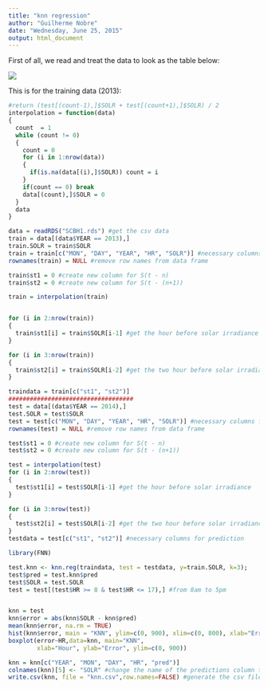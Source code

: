 ```yaml
---
title: "knn regression"
author: "Guilherme Nobre"
date: "Wednesday, June 25, 2015"
output: html_document
---
```


First of all, we read and treat the data to look as the table below:

<img src="table2.jpg" />

This is for the training data (2013):

```r
#return (test[(count-1),]$SOLR + test[(count+1),]$SOLR) / 2
interpolation = function(data)
{
  count  = 1
  while (count != 0) 
  {
    count = 0
    for (i in 1:nrow(data)) 
    {
      if(is.na(data[(i),]$SOLR)) count = i
    }
    if(count == 0) break
    data[(count),]$SOLR = 0
  }
  data
}

data = readRDS("SCBH1.rds") #get the csv data
train = data[(data$YEAR == 2013),]
train.SOLR = train$SOLR
train = train[c("MON", "DAY", "YEAR", "HR", "SOLR")] #necessary columns for prediction
rownames(train) = NULL #remove row names from data frame

train$st1 = 0 #create new column for S(t - n)
train$st2 = 0 #create new column for S(t - (n+1))

train = interpolation(train)


for (i in 2:nrow(train)) 
{
  train$st1[i] = train$SOLR[i-1] #get the hour before solar irradiance
}

for (i in 3:nrow(train)) 
{
  train$st2[i] = train$SOLR[i-2] #get the two hour before solar irradiance
}

traindata = train[c("st1", "st2")]
###################################
test = data[(data$YEAR == 2014),]
test.SOLR = test$SOLR
test = test[c("MON", "DAY", "YEAR", "HR", "SOLR")] #necessary columns for prediction
rownames(test) = NULL #remove row names from data frame

test$st1 = 0 #create new column for S(t - n)
test$st2 = 0 #create new column for S(t - (n+1))

test = interpolation(test)
for (i in 2:nrow(test)) 
{
  test$st1[i] = test$SOLR[i-1] #get the hour before solar irradiance
}

for (i in 3:nrow(test)) 
{
  test$st2[i] = test$SOLR[i-2] #get the two hour before solar irradiance
}
testdata = test[c("st1", "st2")] #necessary columns for prediction

library(FNN)

test.knn <- knn.reg(traindata, test = testdata, y=train.SOLR, k=3);
test$pred = test.knn$pred
test$SOLR = test.SOLR
test = test[(test$HR >= 8 & test$HR <= 17),] #from 8am to 5pm


knn = test
knn$error = abs(knn$SOLR - knn$pred)
mean(knn$error, na.rm = TRUE)
hist(knn$error, main = "KNN", ylim=c(0, 900), xlim=c(0, 800), xlab="Error")
boxplot(error~HR,data=knn, main="KNN", 
        xlab="Hour", ylab="Error", ylim=c(0, 900))

knn = knn[c("YEAR", "MON", "DAY", "HR", "pred")]
colnames(knn)[5] <- "SOLR" #change the name of the predictions column to SOLR
write.csv(knn, file = "knn.csv",row.names=FALSE) #generate the csv file
```
